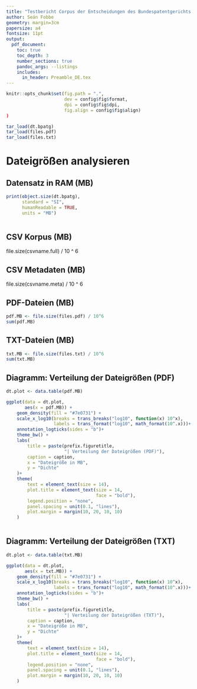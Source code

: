 ```yaml
---
title: "Testbericht Corpus der Entscheidungen des Bundespatentgerichts (CE-BPatG)"
author: Seán Fobbe
geometry: margin=3cm
papersize: a4
fontsize: 11pt
output:
  pdf_document:
    toc: true
    toc_depth: 3
    number_sections: true
    pandoc_args: --listings
    includes:
      in_header: Preamble_DE.tex
---
```




```r
knitr::opts_chunk$set(fig.path = ".",
                      dev = config$fig$format,
                      dpi = config$fig$dpi,
                      fig.align = config$fig$align)
)
```




```r

tar_load(dt.bpatg)
tar_load(files.pdf)
tar_load(files.txt)

```




# Dateigrößen analysieren



## Datensatz in RAM (MB)

```r
print(object.size(dt.bpatg),
      standard = "SI",
      humanReadable = TRUE,
      units = "MB")
      
```


## CSV Korpus (MB)
file.size(csvname.full) / 10 ^ 6


## CSV Metadaten (MB)
file.size(csvname.meta) / 10 ^ 6



## PDF-Dateien (MB)

```r
pdf.MB <- file.size(files.pdf) / 10^6
sum(pdf.MB)
```


## TXT-Dateien (MB)


```r
txt.MB <- file.size(files.txt) / 10^6
sum(txt.MB)
```




\newpage
## Diagramm: Verteilung der Dateigrößen (PDF)



```r

dt.plot <- data.table(pdf.MB)

ggplot(data = dt.plot,
       aes(x = pdf.MB)) +
    geom_density(fill = "#7e0731") +
    scale_x_log10(breaks = trans_breaks("log10", function(x) 10^x),
                  labels = trans_format("log10", math_format(10^.x)))+
    annotation_logticks(sides = "b")+
    theme_bw() +
    labs(
        title = paste(prefix.figuretitle,
                      "| Verteilung der Dateigrößen (PDF)"),
        caption = caption,
        x = "Dateigröße in MB",
        y = "Dichte"
    )+
    theme(
        text = element_text(size = 14),
        plot.title = element_text(size = 14,
                                  face = "bold"),
        legend.position = "none",
        panel.spacing = unit(0.1, "lines"),
        plot.margin = margin(10, 20, 10, 10)
    )
    
```


\newpage
## Diagramm: Verteilung der Dateigrößen (TXT)



```r

dt.plot <- data.table(txt.MB)

ggplot(data = dt.plot,
       aes(x = txt.MB)) +
    geom_density(fill = "#7e0731") +
    scale_x_log10(breaks = trans_breaks("log10", function(x) 10^x),
                  labels = trans_format("log10", math_format(10^.x)))+
    annotation_logticks(sides = "b")+
    theme_bw() +
    labs(
        title = paste(prefix.figuretitle,
                      "| Verteilung der Dateigrößen (TXT)"),
        caption = caption,
        x = "Dateigröße in MB",
        y = "Dichte"
    )+
    theme(
        text = element_text(size = 14),
        plot.title = element_text(size = 14,
                                  face = "bold"),
        legend.position = "none",
        panel.spacing = unit(0.1, "lines"),
        plot.margin = margin(10, 20, 10, 10)
    )

```